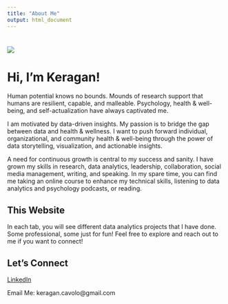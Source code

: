 ```yaml
---
title: "About Me"
output: html_document
---
```


<style type="text/css">
.title {
  display: none;
}

#getting-started img {
  margin-right: 10px;
}

</style>

<div class="container-fluid">
<div class="row" style="padding-top: 10px;">
<div class="col-sm-6">

![](images/profile_pic.png)

# **Hi, I'm Keragan!**

Human potential knows no bounds. Mounds of research support that humans are resilient, capable, and malleable. Psychology, health & well-being, and self-actualization have always captivated me. 

I am motivated by data-driven insights. My passion is to bridge the gap between data and health & wellness. I want to push forward individual, organizational, and community health & well-being through the power of data storytelling, visualization, and actionable insights. 

A need for continuous growth is central to my success and sanity. I have grown my skills in research, data analytics, leadership, collaboration, social media management, writing, and speaking. In my spare time, you can find me taking an online course to enhance my technical skills, listening to data analytics and psychology podcasts, or reading.

## This Website

In each tab, you will see different data analytics projects that I have done. Some professional, some just for fun! Feel free to explore and reach out to me if you want to connect!

## Let's Connect

[LinkedIn](https://www.linkedin.com/in/keragancavolo/)

Email Me: keragan.cavolo@gmail.com

</div>
<div class="col-sm-6">

</a>
</div>
